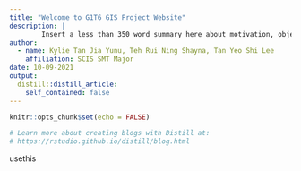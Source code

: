 ```yaml
---
title: "Welcome to G1T6 GIS Project Website"
description: | 
        Insert a less than 350 word summary here about motivation, objective, and main feature of application
author:
  - name: Kylie Tan Jia Yunu, Teh Rui Ning Shayna, Tan Yeo Shi Lee 
    affiliation: SCIS SMT Major
date: 10-09-2021
output:
  distill::distill_article:
    self_contained: false
---
```


```r
knitr::opts_chunk$set(echo = FALSE)

# Learn more about creating blogs with Distill at:
# https://rstudio.github.io/distill/blog.html

```



usethis